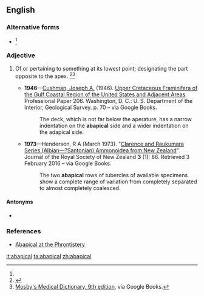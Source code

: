 ==English==

===Alternative forms===
* {{l|en|ab'apical}}<ref name=SOED/>

===Adjective===
{{en-adj|-}}

# {{lb|en|biology}} Of or pertaining to something at its lowest point; designating the part opposite to the apex. {{defdate|First attested in the mid 20<sup>th</sup> century.}}<ref name=SOED>{{R:SOED5|page=2}}</ref><ref name=mosbymed>[https://books.google.com/books?id=aW0zkZl0JgQC&lpg=RA1-PA2&dq=abapical&pg=RA1-PA2#v=onepage&q=abapical&f=false Mosby's Medical Dictionary, 9th edition], via Google Books.</ref>
#* '''1946'''&mdash;[[w:Joseph Augustine Cushman|Cushman, Joseph A.]] (1946). [https://books.google.com/books?id=tktXAAAAMAAJ&dq=abapical&pg=RA1-PA70#v=onepage&q=abapical&f=false Upper Cretaceous Framinifera of the Gulf Coastal Region of the United States and Adjacent Areas]. Professional Paper 206. Washington, D. C.: U. S. Department of the Interior, Geological Survey. p. 70 – via Google Books.
#*: The deck, which is not far below the aperature, has a narrow indentation on the '''abapical''' side and a wider indentation on the adapical side.
#* '''1973'''&mdash;Henderson, R A (March 1973). "[https://books.google.com/books?id=WAY4AAAAIAAJ&lpg=PA85&dq=abapical&pg=PA86#v=onepage&q=abapical&f=false Clarence and Raukumara Series (Albian&mdash;?Santonian) Ammonoidea from New Zealand]". Journal of the Royal Society of New Zealand '''3''' (1): 86. Retrieved 3 February 2016 – via Google Books.
#*: The two '''abapical''' rows of tubercles of available specimens show a complete range of variation from completely separated to almost completely coalesced.

====Antonyms====
* {{l|en|apical}}

===References===
<references/>
* [http://phrontistery.info/a.html Abapical at the Phrontistery]

[[it:abapical]]
[[ta:abapical]]
[[zh:abapical]]